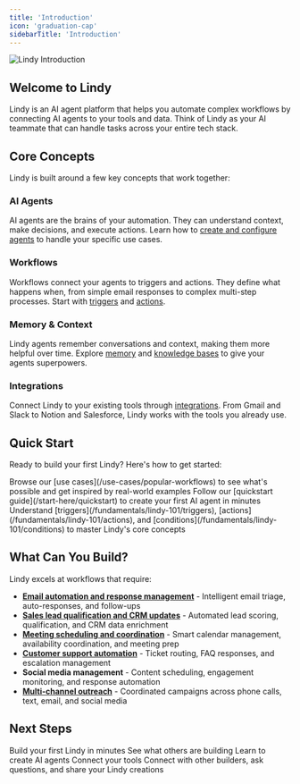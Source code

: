 ```yaml
---
title: 'Introduction'
icon: 'graduation-cap'
sidebarTitle: 'Introduction'
---
```

<Frame>
  <img src="/lindy-brand-assets/intro.jpg" alt="Lindy Introduction" />
</Frame>

## Welcome to Lindy

Lindy is an AI agent platform that helps you automate complex workflows by connecting AI agents to your tools and data. Think of Lindy as your AI teammate that can handle tasks across your entire tech stack.

## Core Concepts

Lindy is built around a few key concepts that work together:

### **AI Agents**
AI agents are the brains of your automation. They can understand context, make decisions, and execute actions. Learn how to [create and configure agents](/building-agents/agent-basics/creating-agents) to handle your specific use cases.

### **Workflows**
Workflows connect your agents to triggers and actions. They define what happens when, from simple email responses to complex multi-step processes. Start with [triggers](/fundamentals/lindy-101/triggers) and [actions](/fundamentals/lindy-101/actions).

### **Memory & Context**
Lindy agents remember conversations and context, making them more helpful over time. Explore [memory](/fundamentals/lindy-101/memory) and [knowledge bases](/fundamentals/lindy-101/knowledge-base) to give your agents superpowers.

### **Integrations**
Connect Lindy to your existing tools through [integrations](https://www.lindy.ai/integrations). From Gmail and Slack to Notion and Salesforce, Lindy works with the tools you already use.

## Quick Start

Ready to build your first Lindy? Here's how to get started:

<Steps>
  <Step title="Try a template">
    Browse our [use cases](/use-cases/popular-workflows) to see what's possible and get inspired by real-world examples
  </Step>
  <Step title="Build your first agent">
    Follow our [quickstart guide](/start-here/quickstart) to create your first AI agent in minutes
  </Step>
  <Step title="Learn the basics">
    Understand [triggers](/fundamentals/lindy-101/triggers), [actions](/fundamentals/lindy-101/actions), and [conditions](/fundamentals/lindy-101/conditions) to master Lindy's core concepts
  </Step>
</Steps>

## What Can You Build?

Lindy excels at workflows that require:
- **[Email automation and response management](/use-cases/popular-workflows/email-triage)** - Intelligent email triage, auto-responses, and follow-ups
- **[Sales lead qualification and CRM updates](/use-cases/sales/lead-qualification)** - Automated lead scoring, qualification, and CRM data enrichment
- **[Meeting scheduling and coordination](/tutorials/beginner/meeting-scheduler)** - Smart calendar management, availability coordination, and meeting prep
- **[Customer support automation](/use-cases/customer%20success/smart-support-agent)** - Ticket routing, FAQ responses, and escalation management
- **Social media management** - Content scheduling, engagement monitoring, and response automation
- **[Multi-channel outreach](/use-cases/sales/multi-channel-outbound)** - Coordinated campaigns across phone calls, text, email, and social media

## Next Steps

<CardGroup cols={2}>
  <Card title="Quickstart Guide" href="/start-here/quickstart" icon="rocket">
    Build your first Lindy in minutes
  </Card>
  <Card title="Use Cases" href="/use-cases/popular-workflows" icon="lightbulb">
    See what others are building
  </Card>
  <Card title="Agent Basics" href="/building-agents/agent-basics/creating-agents" icon="robot">
    Learn to create AI agents
  </Card>
  <Card title="Integrations" href="https://www.lindy.ai/integrations" icon="plug">
    Connect your tools
  </Card>
</CardGroup>

<Card title="Community" href="https://community.lindy.ai/join" icon="users">
  Connect with other builders, ask questions, and share your Lindy creations
</Card>